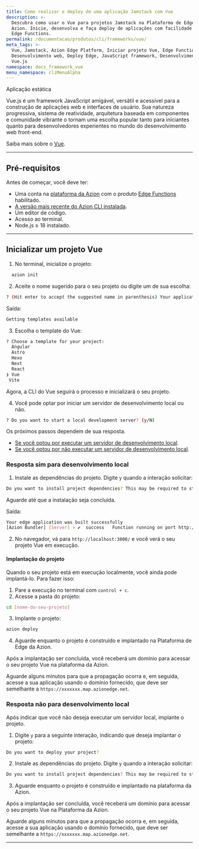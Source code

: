 ```yaml
---
title: Como realizar o deploy de uma aplicação Jamstack com Vue
description: >-
  Descubra como usar o Vue para projetos Jamstack na Plataforma de Edge da
  Azion. Inicie, desenvolva e faça deploy de aplicações com facilidade usando
  Edge Functions.
permalink: /documentacao/produtos/cli/frameworks/vue/
meta_tags: >-
  Vue, Jamstack, Azion Edge Platform, Iniciar projeto Vue, Edge Functions,
  Desenvolvimento web, Deploy Edge, JavaScript framework, Desenvolvimento local,
  Vue.js
namespace: docs_framework_vue
menu_namespace: cliMenuAlpha
---
```



<Tag severity="info" client:only="vue">
  Aplicação estática
</Tag>

Vue.js é um framework JavaScript amigável, versátil e acessível para a construção de aplicações web e interfaces de usuário. Sua natureza progressiva, sistema de reatividade, arquitetura baseada em componentes e comunidade vibrante o tornam uma escolha popular tanto para iniciantes quanto para desenvolvedores experientes no mundo do desenvolvimento web front-end.

Saiba mais sobre o [Vue](https://vuejs.org/guide/introduction.html).

---

## Pré-requisitos

Antes de começar, você deve ter:

- Uma conta na [plataforma da Azion](/pt-br/documentacao/produtos/contas/criar-uma-conta/) com o produto [Edge Functions](/pt-br/documentacao/produtos/build/edge-application/edge-functions/) habilitado.
- [A versão mais recente do Azion CLI instalada](/pt-br/documentacao/produtos/azion-cli/visao-geral/).
- Um editor de código.
- Acesso ao terminal.
- Node.js ≥ 18 instalado.

---

## Inicializar um projeto Vue

1. No terminal, inicialize o projeto:

```sh 
  azion init
```

2. Aceite o nome sugerido para o seu projeto ou digite um de sua escolha:

```sh 
? (Hit enter to accept the suggested name in parenthesis) Your applications name:  (remarkable_microscope)
```

Saída: 

```sh
Getting templates available
```

3. Escolha o template do Vue:

```sh 
? Choose a template for your project: 
  Angular 
  Astro 
  Hexo 
  Next 
  React 
❯ Vue
 Vite 
```

Agora, a CLI do Vue seguirá o processo e inicializará o seu projeto.

4. Você pode optar por iniciar um servidor de desenvolvimento local ou não.

```sh 
? Do you want to start a local development server? (y/N) 
```

Os próximos passos dependem de sua resposta.

- [Se você optou por executar um servidor de desenvolvimento local](#resposta-sim-para-desenvolvimento-local).
- [Se você optou por não executar um servidor de desenvolvimento local](#resposta-sim-para-desenvolvimento-local).

### Resposta sim para desenvolvimento local

1. Instale as dependências do projeto. Digite `y` quando a interação solicitar:

```sh 
Do you want to install project dependencies? This may be required to start local development server (y/N)
```

Aguarde até que a instalação seja concluída.

Saída:

```sh
Your edge application was built successfully
[Azion Bundler] [Server] › ✔  success   Function running on port http://localhost:3000
```

2. No navegador, vá para `http://localhost:3000/` e você verá o seu projeto Vue em execução.

#### Implantação do projeto

Quando o seu projeto está em execução localmente, você ainda pode implantá-lo. Para fazer isso:

1. Pare a execução no terminal com `control + c`. 
2. Acesse a pasta do projeto:

```sh
cd [nome-do-seu-projeto] 
```

3. Implante o projeto: 

```sh
azion deploy
```

4. Aguarde enquanto o projeto é construído e implantado na Plataforma de Edge da Azion.

Após a implantação ser concluída, você receberá um domínio para acessar o seu projeto Vue na plataforma da Azion.

Aguarde alguns minutos para que a propagação ocorra e, em seguida, acesse a sua aplicação usando o domínio fornecido, que deve ser semelhante a `https://xxxxxxx.map.azionedge.net`.

### Resposta não para desenvolvimento local

Após indicar que você não deseja executar um servidor local, implante o projeto.

1. Digite `y` para a seguinte interação, indicando que deseja implantar o projeto:

```sh
Do you want to deploy your project?
```

2. Instale as dependências do projeto. Digite `y` quando a interação solicitar:

```sh 
Do you want to install project dependencies? This may be required to start local development server (y/N)
```

3. Aguarde enquanto o projeto é construído e implantado na plataforma da Azion.

Após a implantação ser concluída, você receberá um domínio para acessar o seu projeto Vue na Plataforma da Azion.

Aguarde alguns minutos para que a propagação ocorra e, em seguida, acesse a sua aplicação usando o domínio fornecido, que deve ser semelhante a `https://xxxxxxx.map.azionedge.net`.


---

